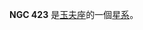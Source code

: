 {{NGCInfoBox|NGCID=NGC 423|發現者=約翰·弗里德里希·威廉·赫歇爾|發現日期=1835年11月14日|其他編號=ESO 412-11,MCG -5-4-4,IRAS01090-2929|曆元=J2000.0|赤經=1時11分22.1秒
|赤緯=-29°14'4"|星座=玉夫座|星體=星系|星等=13.5|表面亮度=12.4|藍等=14.4}}

'''NGC 423''' 是[[玉夫座|玉夫座]]的一個[[星系|星系]]。

{{NGCReference|423}}
{{Catalogs|NGC=423}}
{{Galaxy-stub}}